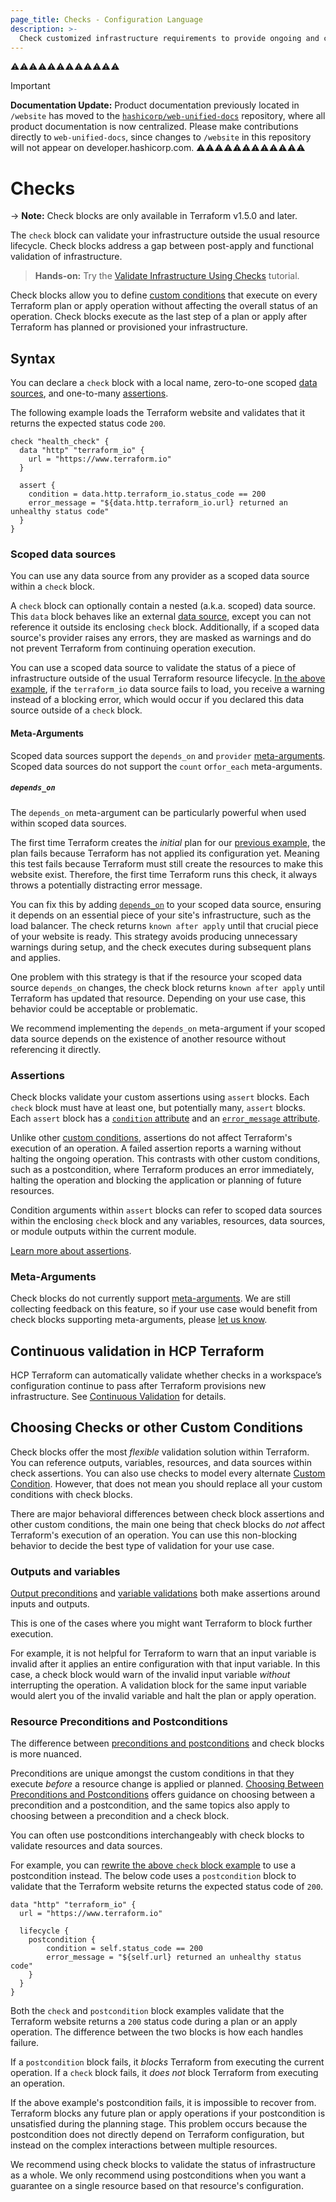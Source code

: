 ```yaml
---
page_title: Checks - Configuration Language
description: >-
  Check customized infrastructure requirements to provide ongoing and continuous verification.
---
```


⚠️⚠️⚠️⚠️⚠️⚠️⚠️⚠️⚠️⚠️⚠️⚠️
> [!IMPORTANT]  
> **Documentation Update:** Product documentation previously located in `/website` has moved to the [`hashicorp/web-unified-docs`](https://github.com/hashicorp/web-unified-docs) repository, where all product documentation is now centralized. Please make contributions directly to `web-unified-docs`, since changes to `/website` in this repository will not appear on developer.hashicorp.com.
⚠️⚠️⚠️⚠️⚠️⚠️⚠️⚠️⚠️⚠️⚠️⚠️


# Checks

-> **Note:** Check blocks are only available in Terraform v1.5.0 and later.

The `check` block can validate your infrastructure outside the usual resource lifecycle. Check blocks address a gap between post-apply and functional validation of infrastructure.

> **Hands-on:** Try the [Validate Infrastructure Using Checks](/terraform/tutorials/configuration-language/checks) tutorial.

Check blocks allow you to define [custom conditions](/terraform/language/expressions/custom-conditions) that execute on every Terraform plan or apply operation without affecting the overall status of an operation. Check blocks execute as the last step of a plan or apply after Terraform has planned or provisioned your infrastructure.

## Syntax

You can declare a `check` block with a local name, zero-to-one scoped [data sources](#scoped-data-sources), and one-to-many [assertions](#assertions).

The following example loads the Terraform website and validates that it returns the expected status code `200`.

```hcl
check "health_check" {
  data "http" "terraform_io" {
    url = "https://www.terraform.io"
  }

  assert {
    condition = data.http.terraform_io.status_code == 200
    error_message = "${data.http.terraform_io.url} returned an unhealthy status code"
  }
}
```

### Scoped data sources

You can use any data source from any provider as a scoped data source within a `check` block.

A `check` block can optionally contain a nested (a.k.a. scoped) data source. This `data` block behaves like an external [data source](/terraform/language/data-sources), except you can not reference it outside its enclosing `check` block. Additionally, if a scoped data source's provider raises any errors, they are masked as warnings and do not prevent Terraform from continuing operation execution.

You can use a scoped data source to validate the status of a piece of infrastructure outside of the usual Terraform resource lifecycle. [In the above example](#checks-syntax), if the `terraform_io` data source fails to load, you receive a warning instead of a blocking error, which would occur if you declared this data source outside of a `check` block.

#### Meta-Arguments

Scoped data sources support the `depends_on` and `provider` [meta-arguments](/terraform/language/resources/syntax#meta-arguments). Scoped data sources do not support the `count` or`for_each` meta-arguments.

##### `depends_on`

The `depends_on` meta-argument can be particularly powerful when used within scoped data sources.

The first time Terraform creates the _initial_ plan for our [previous example](#checks-syntax), the plan fails because Terraform has not applied its configuration yet. Meaning this test fails because Terraform must still create the resources to make this website exist. Therefore, the first time Terraform runs this check, it always throws a potentially distracting error message.

You can fix this by adding [`depends_on`](/terraform/language/meta-arguments/depends_on) to your scoped data source, ensuring it depends on an essential piece of your site's infrastructure, such as the load balancer. The check returns  `known after apply` until that crucial piece of your website is ready. This strategy avoids producing unnecessary warnings during setup, and the check executes during subsequent plans and applies.

One problem with this strategy is that if the resource your scoped data source `depends_on` changes, the check block returns `known after apply` until Terraform has updated that resource. Depending on your use case, this behavior could be acceptable or problematic.

We recommend implementing the `depends_on` meta-argument if your scoped data source depends on the existence of another resource without referencing it directly.

### Assertions

Check blocks validate your custom assertions using `assert` blocks. Each `check` block must have at least one, but potentially many, `assert` blocks. Each `assert` block has a [`condition` attribute](/terraform/language/expressions/custom-conditions#condition-expressions) and an [`error_message` attribute](/terraform/language/expressions/custom-conditions#error-messages).

Unlike other [custom conditions](/terraform/language/expressions/custom-conditions), assertions do not affect Terraform's execution of an operation. A failed assertion reports a warning without halting the ongoing operation. This contrasts with other custom conditions, such as a postcondition, where Terraform produces an error immediately, halting the operation and blocking the application or planning of future resources.

Condition arguments within `assert` blocks can refer to scoped data sources within the enclosing `check` block and any variables, resources, data sources, or module outputs within the current module.

[Learn more about assertions](/terraform/language/expressions/custom-conditions#checks-with-assertions).

### Meta-Arguments

Check blocks do not currently support [meta-arguments](/terraform/language/resources/syntax#meta-arguments). We are still collecting feedback on this feature, so if your use case would benefit from check blocks supporting meta-arguments, please [let us know](https://github.com/hashicorp/terraform/issues/new/choose).

## Continuous validation in HCP Terraform

HCP Terraform can automatically validate whether checks in a workspace’s configuration continue to pass after Terraform provisions new infrastructure. See [Continuous Validation](/terraform/cloud-docs/workspaces/health#continuous-validation) for details.

## Choosing Checks or other Custom Conditions

Check blocks offer the most _flexible_ validation solution within Terraform. You can reference outputs, variables, resources, and data sources within check assertions. You can also use checks to model every alternate [Custom Condition](/terraform/language/expressions/custom-conditions). However, that does not mean you should replace all your custom conditions with check blocks.

There are major behavioral differences between check block assertions and other custom conditions, the main one being that check blocks do _not_ affect Terraform's execution of an operation. You can use this non-blocking behavior to decide the best type of validation for your use case.

### Outputs and variables

[Output preconditions](/terraform/language/expressions/custom-conditions#outputs) and [variable validations](/terraform/language/expressions/custom-conditions#input-variable-validation) both make assertions around inputs and outputs.

This is one of the cases where you might want Terraform to block further execution. 

For example, it is not helpful for Terraform to warn that an input variable is invalid after it applies an entire configuration with that input variable. In this case, a check block would warn of the invalid input variable _without_ interrupting the operation. A validation block for the same input variable would alert you of the invalid variable and halt the plan or apply operation.

### Resource Preconditions and Postconditions

The difference between [preconditions and postconditions](/terraform/language/expressions/custom-conditions#preconditions-and-postconditions) and check blocks is more nuanced.

Preconditions are unique amongst the custom conditions in that they execute _before_ a resource change is applied or planned. [Choosing Between Preconditions and Postconditions](/terraform/language/expressions/custom-conditions#choosing-between-preconditions-and-postconditions) offers guidance on choosing between a precondition and a postcondition, and the same topics also apply to choosing between a precondition and a check block.

You can often use postconditions interchangeably with check blocks to validate resources and data sources.

For example, you can [rewrite the above `check` block example](#syntax) to use a postcondition instead. The below code uses a `postcondition` block to validate that the Terraform website returns the expected status code of `200`.

```hcl
data "http" "terraform_io" {
  url = "https://www.terraform.io"

  lifecycle {
    postcondition {
        condition = self.status_code == 200
        error_message = "${self.url} returned an unhealthy status code"
    }
  }
}
```

Both the `check` and `postcondition` block examples validate that the Terraform website returns a `200` status code during a plan or an apply operation. The difference between the two blocks is how each handles failure.

If a `postcondition` block fails, it _blocks_ Terraform from executing the current operation. If a `check` block fails, it _does not_ block Terraform from executing an operation.

If the above example's postcondition fails, it is impossible to recover from. Terraform blocks any future plan or apply operations if your postcondition is unsatisfied during the planning stage. This problem occurs because the postcondition does not directly depend on Terraform configuration, but instead on the complex interactions between multiple resources.

We recommend using check blocks to validate the status of infrastructure as a whole. We only recommend using postconditions when you want a guarantee on a single resource based on that resource's configuration.
